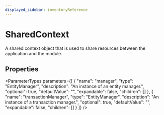 ```yaml
---
displayed_sidebar: inventoryReference
---
```



# SharedContext

A shared context object that is used to share resources between the application and the module.

## Properties

<ParameterTypes parameters={[
  {
    "name": "manager",
    "type": "EntityManager",
    "description": "An instance of an entity manager.",
    "optional": true,
    "defaultValue": "",
    "expandable": false,
    "children": []
  },
  {
    "name": "transactionManager",
    "type": "EntityManager",
    "description": "An instance of a transaction manager.",
    "optional": true,
    "defaultValue": "",
    "expandable": false,
    "children": []
  }
]} />
